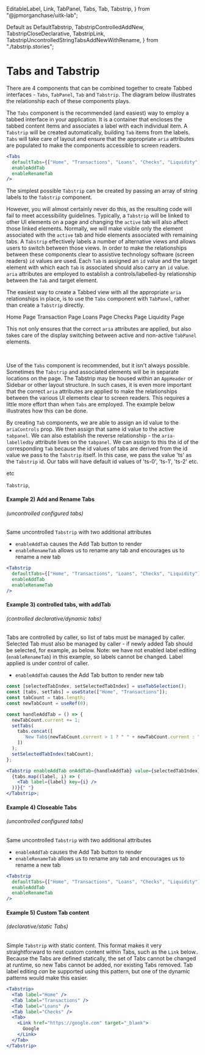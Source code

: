   EditableLabel,
  Link,
  TabPanel,
  Tabs,
  Tab,
  Tabstrip,
} from "@jpmorganchase/uitk-lab";

  Default as DefaultTabstrip,
  TabstripControlledAddNew,
  TabstripCloseDeclarative,
  TabstripLink,
  TabstripUncontrolledStringTabsAddNewWithRename,
} from "./tabstrip.stories";

<Meta title="Lab/Tabs/Doc" />

# Tabs and Tabstrip

There are 4 components that can be combined together to create Tabbed interfaces - `Tabs`, `TabPanel`, `Tab` and `Tabstrip`. The diagram below illustrates the relationship each of these components plays.

The `Tabs` component is the recommended (and easiest) way to employ a tabbed interface in your application. It is a container that encloses the tabbed content items and associates a label with each individual item. A `Tabstrip` will be created automatically, building `Tab` items from the labels. `Tabs` will take care of layout and ensure that the appropriate `aria` attributes are populated to make the components accessible to screen readers.

```jsx
<Tabs
  defaultTabs={["Home", "Transactions", "Loans", "Checks", "Liquidity"]}
  enableAddTab
  enableRenameTab
/>
```

The simplest possible `Tabstrip` can be created by passing an array of string labels to the `Tabstrip` component.

<Canvas withSource="open">
  <ToolkitProvider>
    <Tabstrip
      source={["Home", "Transactions", "Loans", "Checks", "Liquidity"]}
    />
  </ToolkitProvider>
</Canvas>

However, you will almost certainly never do this, as the resulting code will fail to meet accessibility guidelines. Typically, a `Tabstrip` will be linked to other UI elements on a page and changing the `active` tab will also affect those linked elements. Normally, we will make visible only the element associated with the `active` tab and hide elements associated with remaining tabs. A `Tabstrip` effectively labels a number of alternative views and allows users to switch between those views. In order to make the relationships between these components clear to assistive technology software (screen readers) `id` values are used. Each `Tab` is assigned an `id` value and the target element with which each `Tab` is associated should also carry an `id` value. `aria` attributes are employed to establish a controls/labelled-by relationship between the `Tab` and target element.

The easiest way to create a Tabbed view with all the appropriate `aria` relationships in place, is to use the `Tabs` component with `TabPanel`, rather than create a `Tabstrip` directly.

<Canvas withSource="open">
  <ToolkitProvider>
    <Tabs>
      <TabPanel label="Home">
        <Text>Home Page</Text>
      </TabPanel>
      <TabPanel label="Transactions">
        <Text>Transaction Page</Text>
      </TabPanel>
      <TabPanel label="Loans">
        <Text>Loans Page</Text>
      </TabPanel>
      <TabPanel label="Checks">
        <Text>Checks Page</Text>
      </TabPanel>
      <TabPanel label="Liquidity">
        <Text>Liquidity Page</Text>
      </TabPanel>
    </Tabs>
  </ToolkitProvider>
</Canvas>

This not only ensures that the correct `aria` attributes are applied, but also takes
care of the display switching between active and non-active `TabPanel` elements.

<br />

Use of the `Tabs` component is recommended, but it isn't always possible. Sometimes the `Tabstrip` and associated elements will be in separate locations on the page. The Tabstrip may be housed within an `AppHeader` or Sidebar or other layout structure. In such cases, it is even more important that the correct `aria` attributes are applied to make the relationships between the various UI elements clear to screen readers. This requires a little more effort than when `Tabs` are employed. The example below illustrates how this can be done.

<Canvas withSource="open">
  <Story id="lab-tabstrip--default" />
</Canvas>

By creating `Tab` components, we are able to assign an id value to the `ariaControls` prop. We then assign that same id value to the active `tabpanel`. We can also establish the reverse relationship - the `aria-labelledby` attribute lives on the `tabpanel`. We can assign to this the id of the corresponding `Tab` because the id values of tabs are derived from the id value we pass to the `Tabstrip` itself. In this case, we pass the value 'ts' as the `Tabstrip` id. Our tabs will have default id values of 'ts-0', 'ts-1', 'ts-2' etc.

etc

`Tabstrip`,

#### Example 2) Add and Rename Tabs

###### (uncontrolled configured tabs)

Same uncontrolled `Tabstrip` with two additional attributes

- `enableAddTab` causes the Add Tab button to render
- `enableRenameTab` allows us to rename any tab and encourages us to rename a
  new tab

```jsx
<Tabstrip
  defaultTabs={["Home", "Transactions", "Loans", "Checks", "Liquidity"]}
  enableAddTab
  enableRenameTab
/>
```

<ToolkitProvider>
  <TabstripUncontrolledStringTabsAddNewWithRename height={120} />
</ToolkitProvider>

#### Example 3) controlled tabs, with addTab

###### (controlled declarative/dynamic tabs)

Tabs are controlled by caller, so list of tabs must be managed by caller.
Selected Tab must also be managed by caller - if newly added Tab should be
selected, for example, as below. Note: we have not enabled label editing
(`enableRenameTab`) in this example, so labels cannot be changed. Label applied
is under control of caller.

- `enableAddTab` causes the Add Tab button to render new tab

```jsx
const [selectedTabIndex, setSelectedTabIndex] = useTabSelection();
const [tabs, setTabs] = useState(["Home", "Transactions"]);
const tabCount = tabs.length;
const newTabCount = useRef(0);

const handleAddTab = () => {
  newTabCount.current += 1;
  setTabs(
    tabs.concat([
      `New Tab${newTabCount.current > 1 ? " " + newTabCount.current : ""}`,
    ])
  );
  setSelectedTabIndex(tabCount);
};

<Tabstrip enableAddTab onAddTab={handleAddTab} value={selectedTabIndex}>
  {tabs.map((label, i) => (
    <Tab label={label} key={i} />
  ))}{" "}
</Tabstrip>;
```

<ToolkitProvider>
  <TabstripControlledAddNew height={120} />
</ToolkitProvider>

#### Example 4) Closeable Tabs

###### (uncontrolled configured tabs)

Same uncontrolled `Tabstrip` with two additional attributes

- `enableAddTab` causes the Add Tab button to render
- `enableRenameTab` allows us to rename any tab and encourages us to rename a
  new tab

```jsx
<Tabstrip
  defaultTabs={["Home", "Transactions", "Loans", "Checks", "Liquidity"]}
  enableAddTab
  enableRenameTab
/>
```

<ToolkitProvider>
  <TabstripCloseDeclarative height={120} />
</ToolkitProvider>

#### Example 5) Custom Tab content

###### (declarative/static Tabs)

Simple `Tabstrip` with static content. This format makes it very straightforward
to nest custom content within Tabs, such as the `Link` below.. Because the Tabs
are defined statically, the set of Tabs cannot be changed at runtime, so new
Tabs cannot be added, nor existing Tabs removed. Tab label editing _can_ be
supported using this pattern, but one of the dynamic patterns would make this
easier.

```jsx
<Tabstrip>
  <Tab label="Home" />
  <Tab label="Transactions" />
  <Tab label="Loans" />
  <Tab label="Checks" />
  <Tab>
    <Link href="https://google.com" target="_blank">
      Google
    </Link>
  </Tab>
</Tabstrip>
```

<ToolkitProvider>
  <TabstripLink height={100} />
</ToolkitProvider>
